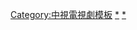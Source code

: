 {{Navbox
| name   = 中視週六偶像劇
| title  = <span style="color:#000000">[[中國電視公司|<span style="color:#FFFFFF">中視週六偶像劇</span>]]（每週六22:00播出）</span>
| state  = collapsed
| namestyle  =
| titlestyle = background:#BBBB00;color:#0F4D92;
| groupstyle = background:#BBBB00;color:#0F4D92;
| group1 = <span style="color:#FFFFFF">2014年</span>
| list1  = ①[[上流俗女]] - ②[[俏摩女搶頭婚‎]] 
| group2 = <span style="color:#FFFFFF">2015年</span>
| list2  = 
| group3 = <span style="color:#CCEEFF">備註</span>
| list3  = 帶①為與[[八大電視]]策略聯盟製播；帶②為與[[TVBS]]策略聯盟製播；
}}<noinclude>
[[Category:中視電視劇模板]]
[[Category:台灣偶像劇|*]]
[[Category:中視電視劇|*]]
</noinclude>